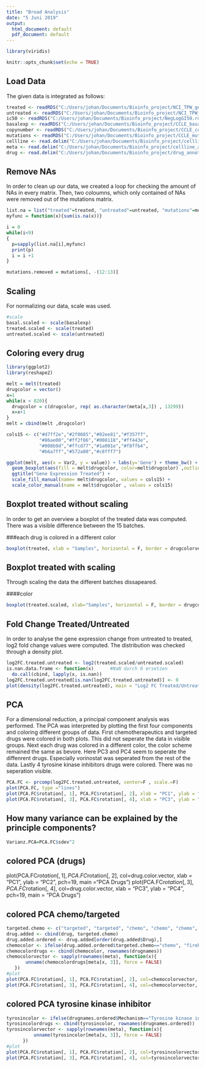 ```yaml
---
title: "Broad Analysis"
date: "5 Juni 2019"
output:
  html_document: default
  pdf_document: default
---
```

```r
library(viridis)
```

```r
knitr::opts_chunk$set(echo = TRUE)
```

## Load Data
The given data is integrated as follows:
```r
treated <- readRDS("C:/Users/johan/Documents/Bioinfo_project/NCI_TPW_gep_treated.rds")
untreated <- readRDS("C:/Users/johan/Documents/Bioinfo_project/NCI_TPW_gep_untreated.rds")
ic50 <- readRDS("C:/Users/johan/Documents/Bioinfo_project/NegLogGI50.rds")
basalexp <- readRDS("C:/Users/johan/Documents/Bioinfo_project/CCLE_basalexpression.rds")
copynumber <- readRDS("C:/Users/johan/Documents/Bioinfo_project/CCLE_copynumber.rds")
mutations <- readRDS("C:/Users/johan/Documents/Bioinfo_project/CCLE_mutations.rds")
cellline <- read.delim("C:/Users/johan/Documents/Bioinfo_project/cellline_annotation.tsv", header = TRUE, sep = "\t")
meta <- read.delim("C:/Users/johan/Documents/Bioinfo_project/cellline_annotation.tsv", header = TRUE, sep = "\t")
drug <- read.delim("C:/Users/johan/Documents/Bioinfo_project/drug_annotation.tsv", header = TRUE, sep = "\t")
```

## Remove NAs
In order to clean up our data, we created a loop for checking the amount of NAs in every matrix. Then, two coloumns, which only contained of NAs were removed out of the mutations matrix.
```r
list.na = list("treated"=treated, "untreated"=untreated, "mutations"=mutations, "basalexp" = basalexp, "cellline"=cellline, "copynumber"=copynumber, "ic50"=ic50, "meta"=meta)
myfunc = function(x){sum(is.na(x))}

i = 0
while(i<9)
{
  p=sapply(list.na[i],myfunc)
  print(p)
  i = i +1
}

mutations.removed = mutations[, -(12:13)]
```

## Scaling
For normalizing our data, scale was used. 
```r
#scale
basal.scaled <- scale(basalexp)
treated.scaled <- scale(treated)
untreated.scaled <- scale(untreated)
```

## Coloring every drug
```r
library(ggplot2)
library(reshape2)

melt = melt(treated)
drugcolor = vector()
x=1
while(x < 820){
  drugcolor = c(drugcolor, rep( as.character(meta[x,3]) , 13299))
  x=x+1
}
melt = cbind(melt ,drugcolor)

cols15 <- c("#d7ff2e","#2f0085","#02ee81","#f357ff",
            "#86ae00","#ff2f86","#008118","#ff443e",
            "#008b9d","#ffcd77","#1a001e","#f8ffb4",
            "#b6a7ff","#572a00","#c8fff7")

ggplot(melt, aes(x = Var2, y = value)) + labs(y='Gene') + theme_bw() +
  geom_boxplot(aes(fill = melt$drugcolor, color=melt$drugcolor) ,outlier.size = 0.1) +
  ggtitle("Gene Expression Treated") +
  scale_fill_manual(name= melt$drugcolor, values = cols15) + 
  scale_color_manual(name = melt$drugcolor , values = cols15)
```


## Boxplot treated without scaling
In order to get an overview a boxplot of the treated data was computed. There was a visible difference between the 15 batches. 

###each drug is colored in a different color
```r
boxplot(treated, xlab = "Samples", horizontal = F, border = drugcolorvector, main = "Gene Expression Treated")
```

## Boxplot treated with scaling
Through scaling the data the different batches dissapeared.

####color
```r
boxplot(treated.scaled, xlab="Samples", horizontal = F, border = drugcolorvector, main = "Gene Expression Treated Scaled")
```

## Fold Change Treated/Untreated
In order to analyse the gene expression change from untreated to treated, log2 fold change values were computed. The distribution was checked through a density plot.
```r
log2FC.treated.untreated <- log2(treated.scaled/untreated.scaled)
is.nan.data.frame <- function(x)      #NaN durch 0 ersetzen
  do.call(cbind, lapply(x, is.nan))
log2FC.treated.untreated[is.nan(log2FC.treated.untreated)] <- 0
plot(density(log2FC.treated.untreated), main = "Log2 FC Treated/Untreated")
```

## PCA
For a dimensional reduction, a principal component analysis was performed. The PCA was interpreted by plotting the first four components and coloring different groups of data.
First chemotherapeutics and targeted drugs were colored in both plots. This did not seperate the data in visible groups. 
Next each drug was colored in a different color, the color scheme remained the same as bevore. Here PC3 and PC4 seem to seperate the diffenrent drugs. Especially vorinostat was seperated from the rest of the data.
Lastly 4 tyrosine kinase inhibitors drugs were colored. There was no seperation visible.
```r
PCA.FC <- prcomp(log2FC.treated.untreated, center=F , scale.=F)
plot(PCA.FC, type ="lines")
plot(PCA.FC$rotation[, 1], PCA.FC$rotation[, 2], xlab = "PC1", ylab = "PC2", pch=19, main = "PCA Treated/Untreated")
plot(PCA.FC$rotation[, 3], PCA.FC$rotation[, 4], xlab = "PC3", ylab = "PC4", pch = 19, main = "Treated/Untreated")
```

## How many variance can be explained by the principle components?
```r
Varianz.PCA=PCA.FC$sdev^2
```

## colored PCA (drugs)
plot(PCA.FC$rotation[, 1], PCA.FC$rotation[, 2], col=drug.color.vector, xlab = "PC1", ylab = "PC2", pch=19, main ="PCA Drugs")
plot(PCA.FC$rotation[, 3], PCA.FC$rotation[, 4], col=drug.color.vector, xlab = "PC3", ylab = "PC4", pch=19, main = "PCA Drugs")

## colored PCA chemo/targeted
```r
targeted.chemo <- c("targeted", "targeted", "chemo", "chemo", "chemo", "chemo", "chemo", "targeted", "targeted", "chemo", "chemo", "chemo", "chemo", "targeted", "chemo")
drug.added <- cbind(drug, targeted.chemo)
drug.added.ordered <- drug.added[order(drug.added$Drug),]
chemocolor <- ifelse(drug.added.ordered$targeted.chemo=="chemo", "firebrick", "forestgreen")
chemocolordrugs <- cbind(chemocolor, rownames(drugnames))
chemocolorvector <- sapply(rownames(meta), function(x){
       unname(chemocolordrugs[meta[x, 3]], force = FALSE)
   })
#plot
plot(PCA.FC$rotation[, 1], PCA.FC$rotation[, 2], col=chemocolorvector, xlab = "PC1", ylab = "PC2", pch=19, main ="PCA Drugs")
plot(PCA.FC$rotation[, 3], PCA.FC$rotation[, 4], col=chemocolorvector, xlab = "PC3", ylab = "PC4", pch=19, main = "PCA Drugs")
```

## colored PCA tyrosine kinase inhibitor 
```r
tyrosincolor <- ifelse(drugnames.ordered$Mechanism=="Tyrosine kinase inhibitor", "firebrick", "forestgreen")
tyrosincolordrugs <- cbind(tyrosincolor, rownames(drugnames.ordered))
tyrosincolorvector <- sapply(rownames(meta), function(x){
          unname(tyrosincolor[meta[x, 3]], force = FALSE)
      })
#plot
plot(PCA.FC$rotation[, 1], PCA.FC$rotation[, 2], col=tyrosincolorvector, xlab = "PC1", ylab = "PC2", pch=19, main = "PCA Tyrosin Kinase Inhibitor")
plot(PCA.FC$rotation[, 3], PCA.FC$rotation[, 4], col=tyrosincolorvector, xlab = "PC3", ylab = "PC4", pch=19, main = "PCA Tyrosin Kinase Inhibitor")
```